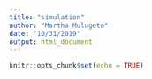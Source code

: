```yaml
---
title: "simulation"
author: "Martha Mulugeta"
date: "10/31/2019"
output: html_document
---
```


```r
knitr::opts_chunk$set(echo = TRUE)
```
